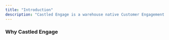 ```yaml
---
title: "Introduction"
description: "Castled Engage is a warehouse native Customer Engagement Platform that enables marketers to run hyper-personalized campaigns using the data within their warehouse."
---
```


### Why Castled Engage

<CardGroup>
  <Card
    title="Data Activation on top of cloud warehouse"
    icon="database"
  ></Card>
  <Card title="Best in class Customer Segment Builder" icon="wrench"></Card>
  <Card title="Cross-channel orchestration support" icon="gears"></Card>
  <Card title="Realtime campaigns" icon="bullhorn"></Card>
</CardGroup>
